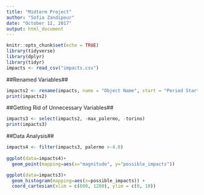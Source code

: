 ```yaml
---
title: "Midterm Project"
author: "Sofia Zandipour"
date: "October 12, 2017"
output: html_document
---
```


```r
knitr::opts_chunk$set(echo = TRUE)
library(tidyverse)
library(dplyr)
library(tidyr)
impacts <- read_csv("impacts.csv")
```


##Renamed Variables##
```r
impacts2 <- rename(impacts, name = "Object Name", start = "Period Start", end = "Period End", possible_impacts = "Possible Impacts", impact_prob = "Cumulative Impact Probability", velocity = "Asteroid Velocity", magnitude = "Asteroid Magnitude", diameter = "Asteroid Diameter (km)", palermo = "Cumulative Palermo Scale", max_palermo = "Maximum Palermo Scale", torino = "Maximum Torino Scale")
print(impacts2)
```

##Getting Rid of Unnecessary Variables##
```r
impacts3 <- select(impacts2, -max_palermo, -torino)
print(impacts3)
```

##Data Analysis##
```r
impacts4 <- filter(impacts3, palermo >-4.0)
  
ggplot(data=impacts4)+
  geom_point(mapping=aes(x="magnitude", y="possible_impacts"))
```

```r
ggplot(data=impacts3)+
  geom_histogram(mapping=aes(x=possible_impacts)) + 
  coord_cartesian(xlim = c(600, 1200), ylim = c(0, 10))
```

